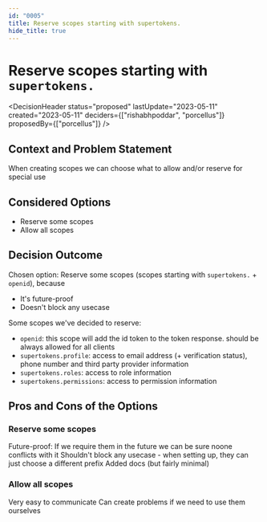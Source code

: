 ```yaml
---
id: "0005"
title: Reserve scopes starting with supertokens.
hide_title: true
---
```



# Reserve scopes starting with `supertokens.`

<DecisionHeader status="proposed" lastUpdate="2023-05-11" created="2023-05-11" deciders={["rishabhpoddar", "porcellus"]} proposedBy={["porcellus"]} />

## Context and Problem Statement

When creating scopes we can choose what to allow and/or reserve for special use

## Considered Options

* Reserve some scopes
* Allow all scopes

## Decision Outcome

Chosen option: Reserve some scopes (scopes starting with `supertokens.` + `openid`), because

* It's future-proof
* Doesn't block any usecase

Some scopes we've decided to reserve:
* `openid`: this scope will add the id token to the token response. should be always allowed for all clients
* `supertokens.profile`: access to email address (+ verification status), phone number and third party provider information
* `supertokens.roles`: access to role information 
* `supertokens.permissions`: access to permission information

## Pros and Cons of the Options

### Reserve some scopes

<ArgumentPro> Future-proof: If we require them in the future we can be sure noone conflicts with it </ArgumentPro>
<ArgumentPro> Shouldn't block any usecase - when setting up, they can just choose a different prefix </ArgumentPro>
<ArgumentCon> Added docs (but fairly minimal) </ArgumentCon>

### Allow all scopes

<ArgumentPro> Very easy to communicate </ArgumentPro>
<ArgumentCon> Can create problems if we need to use them ourselves </ArgumentCon>
